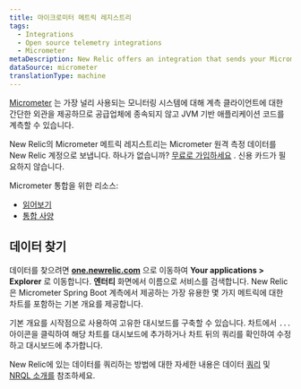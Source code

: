 ```yaml
---
title: 마이크로미터 메트릭 레지스트리
tags:
  - Integrations
  - Open source telemetry integrations
  - Micrometer
metaDescription: New Relic offers an integration that sends your Micrometer telemetry data to your New Relic account.
dataSource: micrometer
translationType: machine
---
```


[Micrometer](https://micrometer.io/) 는 가장 널리 사용되는 모니터링 시스템에 대해 계측 클라이언트에 대한 간단한 외관을 제공하므로 공급업체에 종속되지 않고 JVM 기반 애플리케이션 코드를 계측할 수 있습니다.

New Relic의 Micrometer 메트릭 레지스트리는 Micrometer 원격 측정 데이터를 New Relic 계정으로 보냅니다. 하나가 없습니까? [무료로 가입하세요](https://newrelic.com/signup) . 신용 카드가 필요하지 않습니다.

Micrometer 통합을 위한 리소스:

* [읽어보기](https://github.com/newrelic/micrometer-registry-newrelic)
* [통합 사양](https://github.com/newrelic/newrelic-exporter-specs/tree/master/micrometer)

<InstallFeedback/>

## 데이터 찾기

데이터를 찾으려면 **[one.newrelic.com](https://one.newrelic.com)** 으로 이동하여 **Your applications > Explorer** 로 이동합니다. **엔터티** 화면에서 이름으로 서비스를 검색합니다. New Relic은 Micrometer Spring Boot 계측에서 제공하는 가장 유용한 몇 가지 메트릭에 대한 차트를 포함하는 기본 개요를 제공합니다.

기본 개요를 시작점으로 사용하여 고유한 대시보드를 구축할 수 있습니다. 차트에서 `...` 아이콘을 클릭하여 해당 차트를 대시보드에 추가하거나 차트 뒤의 쿼리를 확인하여 수정하고 대시보드에 추가합니다.

New Relic에 있는 데이터를 쿼리하는 방법에 대한 자세한 내용은 데이터 [쿼리](/docs/using-new-relic/data/understand-data/query-new-relic-data) 및 [NRQL 소개를](/docs/query-data/nrql-new-relic-query-language/getting-started/introduction-nrql) 참조하세요.